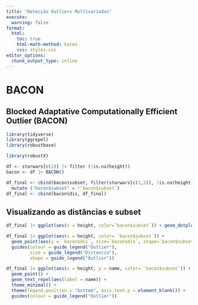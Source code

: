 ```yaml
---
title: "Detecção Outliers Multivariados"
execute: 
  warning: false
format:
  html:
    toc: true
    html-math-method: katex
    css: styles.css
editor_options: 
  chunk_output_type: inline
---
```

# BACON

## Blocked Adaptative Computationally Efficient Outlier (BACON)

```r
library(tidyverse)
library(ggrepel)
library(robustbase)

library(robustX)
```

```r
df <- starwars[c(2)] |> filter (!is.na(height))
bacon <- df |> BACON() 

df_final <- cbind(bacon$subset, filter(starwars[c(1,2)], !is.na(height))) |> 
  mutate ("bacon$subset" = !`bacon$subset`)
df_final <- cbind(bacon$dis, df_final)
```
## Visualizando as distâncias e subset

```r
df_final |> ggplot(aes(x = height, color=`bacon$subset`)) + geom_dotplot()

df_final |> ggplot(aes(x = height, color= `bacon$subset`)) + 
  geom_point(aes(y = `bacon$dis`, size=`bacon$dis`, shape=`bacon$subset`)) + 
  guides(colour = guide_legend("Outlier"),
         size = guide_legend("Distancia"),
         shape = guide_legend("Outlier"))

df_final |> ggplot(aes(x = height, y = name, color= `bacon$subset`)) + 
  geom_point() + 
  geom_text_repel(aes(label = name)) +
  theme_minimal() +
  theme(legend.position = "bottom", axis.text.y = element_blank()) +
  guides(colour = guide_legend("Outlier"))
  
 

```

